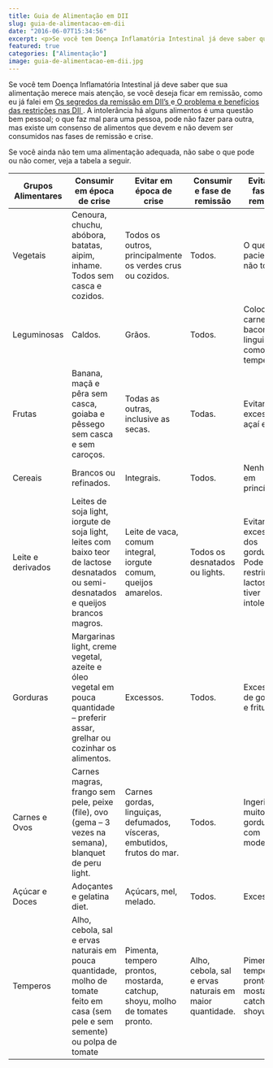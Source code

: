 ```yaml
---
title: Guia de Alimentação em DII
slug: guia-de-alimentacao-em-dii
date: "2016-06-07T15:34:56"
excerpt: <p>Se você tem Doença Inflamatória Intestinal já deve saber que sua alimentação merece mais atenção, se você deseja ficar em remissão, como eu já falei em Os segredos da remissão &hellip;</p>
featured: true
categories: ["Alimentação"]
image: guia-de-alimentacao-em-dii.jpg
---
```


<p>
  Se você tem Doença Inflamatória Intestinal já deve saber que sua alimentação
  merece mais atenção, se você deseja ficar em remissão, como eu já falei em
  <a
    href="http://www.diariodeumcrohnista.com.br/os-segredos-da-remissao-em-diis/"
    target="_blank"
  >
    Os segredos da remissão em DII’s
  </a>e<a
    href="http://www.diariodeumcrohnista.com.br/o-problema-e-beneficios-das-restricoes-nas-dii/"
    target="_blank"
  >
    O problema e benefícios das restrições nas DII
  </a>. A intolerância há alguns alimentos é uma questão bem pessoal; o que faz
  mal para uma pessoa, pode não fazer para outra, mas existe um consenso de
  alimentos que devem e não devem ser consumidos nas fases de remissão e crise.
</p>
<p>
  Se você ainda não tem uma alimentação adequada, não sabe o que pode ou não
  comer, veja a tabela a seguir.
</p>
<table class="table-striped table-food">
  <thead>
    <tr>
      <th>Grupos Alimentares</th>
      <th class="th-success">Consumir em época de crise</th>
      <th class="th-success">Evitar em época de crise</th>
      <th class="th-error">Consumir e fase de remissão</th>
      <th class="th-error">Evitar em fase de remissão</th>
    </tr>
  </thead>
  <tbody>
    <tr>
      <td>Vegetais</td>
      <td>
        Cenoura, chuchu, abóbora, batatas, aipim, inhame. Todos sem casca e
        cozidos.
      </td>
      <td>Todos os outros, principalmente os verdes crus ou cozidos.</td>
      <td>Todos.</td>
      <td>O que o paciente não tolerar.</td>
    </tr>
    <tr>
      <td>Leguminosas</td>
      <td>Caldos.</td>
      <td>Grãos.</td>
      <td>Todos.</td>
      <td>Colocar carnes, bacon e linguiça como temperos.</td>
    </tr>
    <tr>
      <td>Frutas</td>
      <td>
        Banana, maçã e pêra sem casca, goiaba e pêssego sem casca e sem caroços.
      </td>
      <td>Todas as outras, inclusive as secas.</td>
      <td>Todas.</td>
      <td>Evitar excesso de açaí e coco.</td>
    </tr>
    <tr>
      <td>Cereais</td>
      <td>Brancos ou refinados.</td>
      <td>Integrais.</td>
      <td>Todos.</td>
      <td>Nenhum, em princípio.</td>
    </tr>
    <tr>
      <td>Leite e derivados</td>
      <td>
        Leites de soja light, iorgute de soja light, leites com baixo teor de
        lactose desnatados ou semi-desnatados e queijos brancos magros.
      </td>
      <td>Leite de vaca, comum integral, iorgute comum, queijos amarelos.</td>
      <td>Todos os desnatados ou lights.</td>
      <td>
        Evitar excessos dos gordurosos. Pode-se restringir lactose se tiver
        intolerância.
      </td>
    </tr>
    <tr>
      <td>Gorduras</td>
      <td>
        Margarinas light, creme vegetal, azeite e óleo vegetal em pouca
        quantidade – preferir assar, grelhar ou cozinhar os alimentos.
      </td>
      <td>Excessos.</td>
      <td>Todos.</td>
      <td>Excessos de gorduras e frituras.</td>
    </tr>
    <tr>
      <td>Carnes e Ovos</td>
      <td>
        Carnes magras, frango sem pele, peixe (file), ovo (gema – 3 vezes na
        semana), blanquet de peru light.
      </td>
      <td>
        Carnes gordas, linguiças, defumados, vísceras, embutidos, frutos do mar.
      </td>
      <td>Todos.</td>
      <td>Ingerir os muito gordurosos com moderação.</td>
    </tr>
    <tr>
      <td>Açúcar e Doces</td>
      <td>Adoçantes e gelatina diet.</td>
      <td>Açúcars, mel, melado.</td>
      <td>Todos.</td>
      <td>Excessos.</td>
    </tr>
    <tr>
      <td>Temperos</td>
      <td>
        Alho, cebola, sal e ervas naturais em pouca quantidade, molho de tomate
        feito em casa (sem pele e sem semente) ou polpa de tomate
      </td>
      <td>
        Pimenta, tempero prontos, mostarda, catchup, shoyu, molho de tomates
        pronto.
      </td>
      <td>Alho, cebola, sal e ervas naturais em maior quantidade.</td>
      <td>Pimenta, tempero prontos, mostarda, catchup, shoyu.</td>
    </tr>
  </tbody>
</table>
